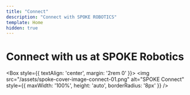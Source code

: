 ```yaml
---
title: "Connect"
description: "Connect with SPOKE ROBOTICS"
template: Home
hidden: true
---
```


# Connect with us at SPOKE Robotics

<NewsletterForm />

<Box style={{ textAlign: 'center', margin: '2rem 0' }}>
  <img 
    src="/assets/spoke-cover-image-connect-01.png" 
    alt="SPOKE Connect" 
    style={{ maxWidth: '100%', height: 'auto', borderRadius: '8px' }}
  />
</Box>
